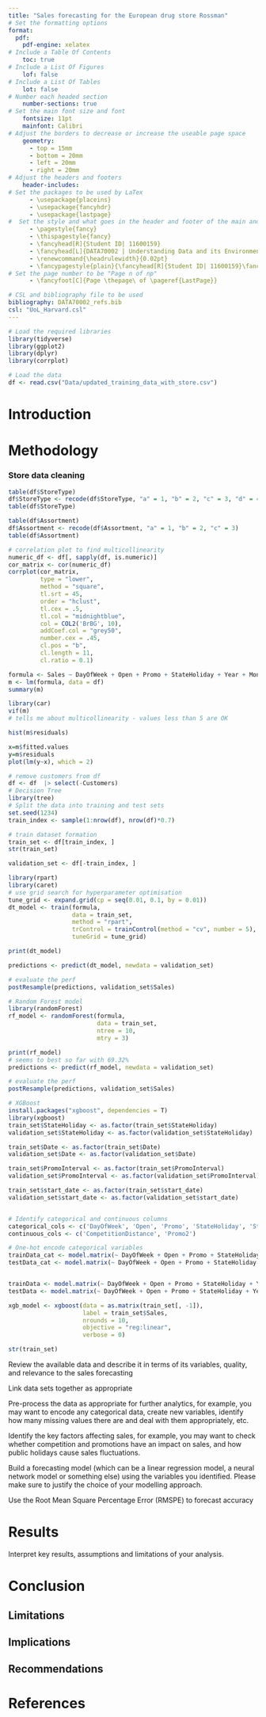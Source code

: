 ```yaml
---
title: "Sales forecasting for the European drug store Rossman"
# Set the formatting options
format:
  pdf:
    pdf-engine: xelatex
# Include a Table Of Contents
    toc: true
# Include a List Of Figures
    lof: false
# Include a List Of Tables
    lot: false
# Number each headed section
    number-sections: true
# Set the main font size and font
    fontsize: 11pt
    mainfont: Calibri
# Adjust the borders to decrease or increase the useable page space
    geometry:
      - top = 15mm
      - bottom = 20mm
      - left = 20mm
      - right = 20mm
# Adjust the headers and footers
    header-includes:
# Set the packages to be used by LaTex
      - \usepackage{placeins}
      - \usepackage{fancyhdr}
      - \usepackage{lastpage}
#  Set the style and what goes in the header and footer of the main and all other pages.
      - \pagestyle{fancy}
      - \thispagestyle{fancy}
      - \fancyhead[R]{Student ID| 11600159}
      - \fancyhead[L]{DATA70002 | Understanding Data and its Environment}
      - \renewcommand{\headrulewidth}{0.02pt}
      - \fancypagestyle{plain}{\fancyhead[R]{Student ID| 11600159}\fancyhead[L]{DATA70002 | Understanding Data and its Environment}\fancyfoot[C]{Page \thepage\ of \pageref{LastPage}}}
# Set the page number to be "Page n of np"
      - \fancyfoot[C]{Page \thepage\ of \pageref{LastPage}}

# CSL and bibliography file to be used
bibliography: DATA70002_refs.bib
csl: "UoL_Harvard.csl"
---
```


```{=html}
<style>
figcaption {
    text-align: center;
}
</style>
```

```r
# Load the required libraries
library(tidyverse)
library(ggplot2)
library(dplyr)
library(corrplot)
```

```r
# Load the data
df <- read.csv("Data/updated_training_data_with_store.csv")
```


\newpage

# Introduction

# Methodology

### Store data cleaning
```r
table(df$StoreType)
df$StoreType <- recode(df$StoreType, "a" = 1, "b" = 2, "c" = 3, "d" = 4)
table(df$StoreType)

table(df$Assortment)
df$Assortment <- recode(df$Assortment, "a" = 1, "b" = 2, "c" = 3)
table(df$Assortment)
```

```r
# correlation plot to find multicollinearity
numeric_df <- df[, sapply(df, is.numeric)]
cor_matrix <- cor(numeric_df)
corrplot(cor_matrix,
         type = "lower",
         method = "square",
         tl.srt = 45,
         order = "hclust",
         tl.cex = .5,
         tl.col = "midnightblue",
         col = COL2('BrBG', 10),
         addCoef.col = "grey50",
         number.cex = .45,
         cl.pos = "b",
         cl.length = 11,
         cl.ratio = 0.1)
```
```r
formula <- Sales ~ DayOfWeek + Open + Promo + StateHoliday + Year + Month + StoreType + Assortment + CompetitionDistance + Promo2
m <- lm(formula, data = df)
summary(m)

library(car)
vif(m)
# tells me about multicollinearity - values less than 5 are OK

```

```r
hist(m$residuals)
```
```r
x=m$fitted.values
y=m$residuals
plot(lm(y~x), which = 2)
```
```r
# remove customers from df
df <- df  |> select(-Customers)
# Decision Tree
library(tree)
# Split the data into training and test sets
set.seed(1234)
train_index <- sample(1:nrow(df), nrow(df)*0.7)

# train dataset formation
train_set <- df[train_index, ]
str(train_set)

validation_set <- df[-train_index, ]

library(rpart)
library(caret)
# use grid search for hyperparameter optimisation
tune_grid <- expand.grid(cp = seq(0.01, 0.1, by = 0.01))
dt_model <- train(formula,
                  data = train_set,
                  method = "rpart",
                  trControl = trainControl(method = "cv", number = 5),
                  tuneGrid = tune_grid)

print(dt_model)

predictions <- predict(dt_model, newdata = validation_set)

# evaluate the perf
postResample(predictions, validation_set$Sales)
```

```r
# Random Forest model
library(randomForest)
rf_model <- randomForest(formula,
                         data = train_set,
                         ntree = 10,
                         mtry = 3)

print(rf_model)
# seems to best so far with 69.32%
predictions <- predict(rf_model, newdata = validation_set)

# evaluate the perf
postResample(predictions, validation_set$Sales)
```
```r
# XGBoost
install.packages("xgboost", dependencies = T)
library(xgboost)
train_set$StateHoliday <- as.factor(train_set$StateHoliday)
validation_set$StateHoliday <- as.factor(validation_set$StateHoliday)

train_set$Date <- as.factor(train_set$Date)
validation_set$Date <- as.factor(validation_set$Date)

train_set$PromoInterval <- as.factor(train_set$PromoInterval)
validation_set$PromoInterval <- as.factor(validation_set$PromoInterval)

train_set$start_date <- as.factor(train_set$start_date)
validation_set$start_date <- as.factor(validation_set$start_date)


# Identify categorical and continuous columns
categorical_cols <- c('DayOfWeek', 'Open', 'Promo', 'StateHoliday', 'StoreType', 'Assortment', 'Year', 'Month')
continuous_cols <- c('CompetitionDistance', 'Promo2')

# One-hot encode categorical variables
trainData_cat <- model.matrix(~ DayOfWeek + Open + Promo + StateHoliday + Year + Month + StoreType + Assortment - 1, data = trainData)
testData_cat <- model.matrix(~ DayOfWeek + Open + Promo + StateHoliday + Year + Month + StoreType + Assortment - 1, data = testData)


trainData <- model.matrix(~ DayOfWeek + Open + Promo + StateHoliday + Year + Month + StoreType + Assortment + CompetitionDistance + Promo2, data = train_set)
testData <- model.matrix(~ DayOfWeek + Open + Promo + StateHoliday + Year + Month + StoreType + Assortment + CompetitionDistance + Promo2, data = validation_set)

xgb_model <- xgboost(data = as.matrix(train_set[, -1]),
                     label = train_set$Sales,
                     nrounds = 10,
                     objective = "reg:linear",
                     verbose = 0)

str(train_set)

```












Review the available data and describe it in terms of its variables, quality, and relevance to the sales forecasting
































Link data sets together as appropriate

Pre-process the data as appropriate for further analytics, for example, you may want to encode any categorical data, create new variables, identify how many missing values there are and deal with them appropriately, etc.

Identify the key factors affecting sales, for example, you may want to check whether competition and promotions have an impact on sales, and how public holidays cause sales fluctuations.

Build a forecasting model (which can be a linear regression model, a neural network model or something else) using the variables you identified. Please make sure to justify the choice of your modelling approach.

Use the Root Mean Square Percentage Error (RMSPE) to forecast accuracy

# Results

Interpret key results, assumptions and limitations of your analysis.

# Conclusion

## Limitations

## Implications

## Recommendations

# References
